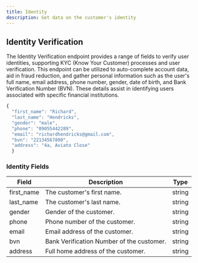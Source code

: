 ```yaml
---
title: Identity
description: Get data on the customer's identity
---
```


## Identity Verification

The Identity Verification endpoint provides a range of fields to verify user identities, supporting KYC (Know Your Customer) processes and user verification. This endpoint can be utilized to auto-complete account data, aid in fraud reduction, and gather personal information such as the user's full name, email address, phone number, gender, date of birth, and Bank Verification Number (BVN). These details assist in identifying users associated with specific financial institutions.

```javascript
{
  "first_name": "Richard",
  "last_name": "Hendricks",
  "gender": "male",
  "phone": "09055442289",
  "email": "richardhendricks@gmail.com",
  "bvn": "22134567890",
  "address": "4a, Aviato Close"
  }
```

### Identity Fields

| Field          | Description                                          | Type   |
|----------------|------------------------------------------------------|--------|
| first_name     | The customer's first name.                           | string |
| last_name      | The customer's last name.                            | string |
| gender         | Gender of the customer.                              | string |
| phone          | Phone number of the customer.                        | string |
| email          | Email address of the customer.                       | string |
| bvn            | Bank Verification Number of the customer.            | string |
| address        | Full home address of the customer.                   | string |
